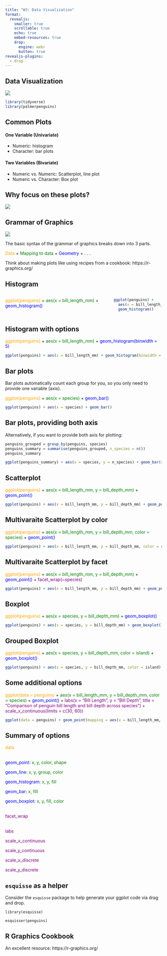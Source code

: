 ```yaml
---
title: "W3: Data Visualization"
format: 
  revealjs:
    smaller: true
    scrollable: true
    echo: true
    embed-resources: true
    drop:
      engine: webr
      button: true
revealjs-plugins:
  - drop
---
```


## Data Visualization

![](images/Intro_To_R_2.png)

```r
library(tidyverse)
library(palmerpenguins)
```

## Common Plots

#### One Variable (Univariate)

-   Numeric: histogram
-   Character: bar plots

#### Two Variables (Bivariate)

-   Numeric vs. Numeric: Scatterplot, line plot
-   Numeric vs. Character: Box plot

## Why focus on these plots?

![](https://www.oreilly.com/api/v2/epubs/9781466508910/files/image/fig5-1.png)

## Grammar of Graphics

![](images/khealy_ggplot1_part1.jpg)


The basic syntax of the grammar of graphics breaks down into 3 parts.

[Data]{style="color:orange"} +
[Mapping to data]{style="color:green"} +
[Geometry]{style="color:blue"} +
. . .

Think about making plots like using recipes from a cookbook: https://r-graphics.org/

## Histogram

::::{.columns}
:::{.column}
[ggplot(penguins)]{style="color:orange"} + 
[aes(x = bill_length_mm)]{style="color:green"} + 
[geom_histogram()]{style="color:blue"}
:::
:::{.column}
```r
ggplot(penguins) + 
  aes(x = bill_length_mm) + 
  geom_histogram()
```
:::
::::
## Histogram with options

[ggplot(penguins)]{style="color:orange"} + [aes(x = bill_length_mm)]{style="color:green"} + [geom_histogram(binwidth = 5)]{style="color:blue"}

```r
ggplot(penguins) + aes(x = bill_length_mm) + geom_histogram(binwidth = 5) 
```

## Bar plots

Bar plots automatically count each group for you, so you only need to provide one variable (axis).

[ggplot(penguins)]{style="color:orange"} + [aes(x = species)]{style="color:green"} + [geom_bar()]{style="color:blue"}

```r
ggplot(penguins) + aes(x = species) + geom_bar()
```

## Bar plots, providing both axis

Alternatively, if you want to provide both axis for plotting:

```r
penguins_grouped = group_by(penguins, species)
penguins_summary = summarise(penguins_grouped, n_species = n())
penguins_summary
```

```r
ggplot(penguins_summary) + aes(x = species, y = n_species) + geom_bar(stat = "identity")
```

## Scatterplot

[ggplot(penguins)]{style="color:orange"} + [aes(x = bill_length_mm, y = bill_depth_mm)]{style="color:green"} + [geom_point()]{style="color:blue"}

```r
ggplot(penguins) + aes(x = bill_length_mm, y = bill_depth_mm) + geom_point()
```

## Multivaraite Scatterplot by color

[ggplot(penguins)]{style="color:orange"} + [aes(x = bill_length_mm, y = bill_depth_mm, color = species)]{style="color:green"} + [geom_point()]{style="color:blue"}

```r
ggplot(penguins) + aes(x = bill_length_mm, y = bill_depth_mm, color = species) + geom_point()
```

## Multivaraite Scatterplot by facet

[ggplot(penguins)]{style="color:orange"} + [aes(x = bill_length_mm, y = bill_depth_mm)]{style="color:green"} + [geom_point()]{style="color:blue"} + [facet_wrap(\~species)]{style="color:purple"}

```r
ggplot(penguins) + aes(x = bill_length_mm, y = bill_depth_mm) + geom_point() + facet_wrap(~species)
```

## Boxplot

[ggplot(penguins)]{style="color:orange"} + [aes(x = species, y = bill_depth_mm)]{style="color:green"} + [geom_boxplot()]{style="color:blue"}

```r
ggplot(penguins) + aes(x = species, y = bill_depth_mm) + geom_boxplot()
```

## Grouped Boxplot

[ggplot(penguins)]{style="color:orange"} + [aes(x = species, y = bill_depth_mm, color = island)]{style="color:green"} + [geom_boxplot()]{style="color:blue"}

```r
ggplot(penguins) + aes(x = species, y = bill_depth_mm, color = island) + geom_boxplot()
```

## Some additional options

[ggplot(data = penguins)]{style="color:orange"} + [aes(x = bill_length_mm, y = bill_depth_mm, color = species)]{style="color:green"} + [geom_point()]{style="color:blue"} + [labs(x = "Bill Length", y = "Bill Depth", title = "Comparison of penguin bill length and bill depth across species") + scale_x_continuous(limits = c(30, 60))]{style="color:purple"}

```r
ggplot(data = penguins) + geom_point(mapping = aes(x = bill_length_mm, y = bill_depth_mm, color = species)) + labs(x = "Bill Length", y = "Bill Depth", title = "Comparison of penguin bill length and bill depth across species") + scale_x_continuous(limits = c(30, 60))
```

## Summary of options

[data]{style="color:orange"}

\
[geom_point]{style="color:blue"}: [x, y, color, shape]{style="color:green"}

[geom_line]{style="color:blue"}: [x, y, group, color]{style="color:green"}

[geom_histogram]{style="color:blue"}: [x, y, fill]{style="color:green"}

[geom_bar]{style="color:blue"}: [x, fill]{style="color:green"}

[geom_boxplot]{style="color:blue"}: [x, y, fill, color]{style="color:green"}

\
[facet_wrap]{style="color:purple"}

\
[labs]{style="color:purple"}

[scale_x_continuous]{style="color:purple"}

[scale_y_continuous]{style="color:purple"}

[scale_x_discrete]{style="color:purple"}

[scale_y_discrete]{style="color:purple"}

## `esquisse` as a helper

Consider the `esquisse` package to help generate your ggplot code via drag and drop.

```         
library(esquisse)

esquisser(penguins)
```

## R Graphics Cookbook

An excellent resource: https://r-graphics.org/
